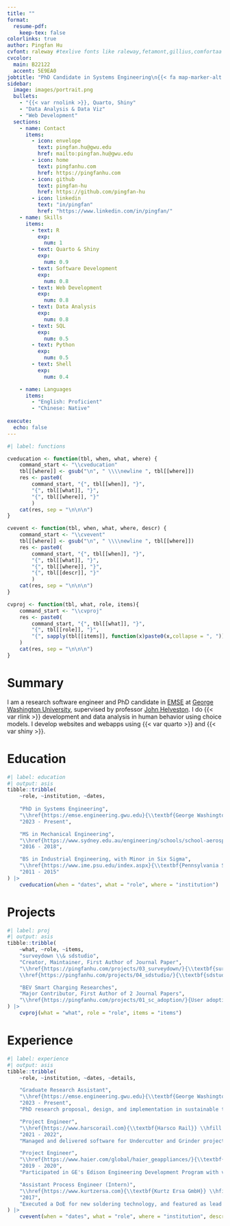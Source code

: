 ```yaml
---
title: ""
format:
  resume-pdf:
    keep-tex: false
colorlinks: true
author: Pingfan Hu
cvfont: raleway #texlive fonts like raleway,fetamont,gillius,comfortaa
cvcolor: 
  main: B22122
  accent: 5E9EA0
jobtitle: "PhD Candidate in Systems Engineering\n{{< fa map-marker-alt >}} Washington, DC"
sidebar:
  image: images/portrait.png
  bullets:
    - "{{< var rnolink >}}, Quarto, Shiny"
    - "Data Analysis & Data Viz"
    - "Web Development"
  sections: 
    - name: Contact
      items:
        - icon: envelope
          text: pingfan.hu@gwu.edu
          href: mailto:pingfan.hu@gwu.edu
        - icon: home
          text: pingfanhu.com
          href: https://pingfanhu.com
        - icon: github
          text: pingfan-hu
          href: https://github.com/pingfan-hu
        - icon: linkedin
          text: "in/pingfan"
          href: "https://www.linkedin.com/in/pingfan/"   
    - name: Skills
      items:
        - text: R
          exp: 
            num: 1
        - text: Quarto & Shiny
          exp: 
            num: 0.9
        - text: Software Development
          exp: 
            num: 0.8
        - text: Web Development
          exp: 
            num: 0.8
        - text: Data Analysis
          exp: 
            num: 0.8
        - text: SQL
          exp: 
            num: 0.5
        - text: Python
          exp: 
            num: 0.5
        - text: Shell
          exp: 
            num: 0.4

    - name: Languages
      items:
        - "English: Proficient"
        - "Chinese: Native"
 
execute: 
  echo: false
---
```


```r
#| label: functions

cveducation <- function(tbl, when, what, where) {
    command_start <- "\\cveducation"
    tbl[[where]] <- gsub("\n", " \\\\newline ", tbl[[where]])
    res <- paste0(
        command_start, "{", tbl[[when]], "}", 
        "{", tbl[[what]], "}",
        "{", tbl[[where]], "}"
        )
    cat(res, sep = "\n\n\n")
}

cvevent <- function(tbl, when, what, where, descr) {
    command_start <- "\\cvevent"
    tbl[[where]] <- gsub("\n", " \\\\newline ", tbl[[where]])
    res <- paste0(
        command_start, "{", tbl[[when]], "}", 
        "{", tbl[[what]], "}",
        "{", tbl[[where]], "}",
        "{", tbl[[descr]], "}"
        )
    cat(res, sep = "\n\n\n")
}

cvproj <- function(tbl, what, role, items){
    command_start <- "\\cvproj"
    res <- paste0(
        command_start, "{", tbl[[what]], "}",
        "{", tbl[[role]], "}",
        "{", sapply(tbl[[items]], function(x)paste0(x,collapse = ", ")), "}"
    )
    cat(res, sep = "\n\n\n")
}
```

# Summary

I am a research software engineer and PhD candidate in [EMSE](https://emse.engineering.gwu.edu/) at [George Washington University](https://www.gwu.edu/), supervised by professor [John Helveston](https://www.jhelvy.com). I do {{< var rlink >}} development and data analysis in human behavior using choice models. I develop websites and webapps using {{< var quarto >}} and {{< var shiny >}}.

# Education

```r
#| label: education
#| output: asis
tibble::tribble(
    ~role, ~institution, ~dates,
    
    "PhD in Systems Engineering",
    "\\href{https://emse.engineering.gwu.edu}{\\textbf{George Washington University}} \\hfill \\faIcon{map-marker-alt} Washington, DC, USA",
    "2023 - Present",

    "MS in Mechanical Engineering",
    "\\href{https://www.sydney.edu.au/engineering/schools/school-aerospace-mechanical-mechatronic-engineering.html}{\\textbf{University of Sydney}} \\hfill \\faIcon{map-marker-alt} Sydney, NSW, Australia",
    "2016 - 2018",

    "BS in Industrial Engineering, with Minor in Six Sigma",
    "\\href{https://www.ime.psu.edu/index.aspx}{\\textbf{Pennsylvania State University}} \\hfill \\faIcon{map-marker-alt} State College, PA, USA",
    "2011 - 2015"    
) |>
    cveducation(when = "dates", what = "role", where = "institution")
```
\vspace{-8pt}

# Projects

```r
#| label: proj
#| output: asis
tibble::tribble(
    ~what, ~role, ~items,
    "surveydown \\& sdstudio",
    "Creator, Maintainer, First Author of Journal Paper",
    "\\href{https://pingfanhu.com/projects/03_surveydown/}{\\textbf{surveydown}} is an \\faIcon{r-project} package and an open-source platform for programmable, markdown-based surveys, invented under supervision of professor \\href{https://www.jhelvy.com}{John Helveston}. \\\\
    \\href{https://pingfanhu.com/projects/04_sdstudio/}{\\textbf{sdstudio}} is a companion \\faIcon{r-project} package as GUI support for surveydown.",

    "BEV Smart Charging Researches",
    "Major Contributor, First Author of 2 Journal Papers",
    "\\href{https://pingfanhu.com/projects/01_sc_adoption/}{User adoption research} on BEV smart charging by discrete choice models using survey results, followed by an \\href{https://pingfanhu.com/projects/02_smc_economy/}{economic analysis} on grid simulations of peak shaving cost-effectiveness. These researches provide insights to help policymakers and utilities design better systems that benefit both the grid and EV owners."
) |>
    cvproj(what = "what", role = "role", items = "items")

```
\vspace{-8pt}

# Experience

```r
#| label: experience
#| output: asis
tibble::tribble(
    ~role, ~institution, ~dates, ~details,

    "Graduate Research Assistant",
    "\\href{https://emse.engineering.gwu.edu}{\\textbf{George Washington University}} \\hfill \\faIcon{map-marker-alt} Washington, DC, USA",
    "2023 - Present",
    "PhD research proposal, design, and implementation in sustainable transportation and survey software invention using data analysis tools. Teaching assistant for systems engineering classes.",

    "Project Engineer",
    "\\href{https://www.harscorail.com}{\\textbf{Harsco Rail}} \\hfill \\faIcon{map-marker-alt} SC, USA \\& Beijing, CN",
    "2021 - 2022",
    "Managed and delivered software for Undercutter and Grinder projects, demonstrating expertise in programming and project management skills.",

    "Project Engineer",
    "\\href{https://www.haier.com/global/haier_geappliances/}{\\textbf{GE Appliances}} \\hfill \\faIcon{map-marker-alt} Qingdao, CN",
    "2019 - 2020",
    "Participated in GE's Edison Engineering Development Program with various appliance projects, showing expertise in PLM management and designs.",

    "Assistant Process Engineer (Intern)",
    "\\href{https://www.kurtzersa.com}{\\textbf{Kurtz Ersa GmbH}} \\hfill \\faIcon{map-marker-alt} Wertheim, DE",
    "2017",
    "Executed a DoE for new soldering technology, and featured as lead actor in Ersa's first \\href{https://www.youtube.com/watch?v=eUE0a_2C6XI}{Asian market promotion video on YouTube}."
) |>
    cvevent(when = "dates", what = "role", where = "institution", descr = "details")
```
